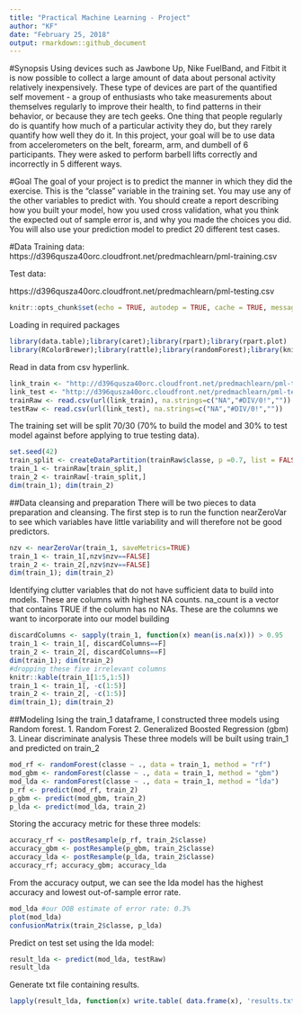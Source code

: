 ---
title: "Practical Machine Learning - Project"
author: "KF"
date: "February 25, 2018"
output: rmarkdown::github_document
---


#Synopsis
Using devices such as Jawbone Up, Nike FuelBand, and Fitbit it is now possible to collect a large amount of data about personal activity relatively inexpensively. These type of devices are part of the quantified self movement - a group of enthusiasts who take measurements about themselves regularly to improve their health, to find patterns in their behavior, or because they are tech geeks. One thing that people regularly do is quantify how much of a particular activity they do, but they rarely quantify how well they do it. In this project, your goal will be to use data from accelerometers on the belt, forearm, arm, and dumbell of 6 participants. They were asked to perform barbell lifts correctly and incorrectly in 5 different ways. 

#Goal
The goal of your project is to predict the manner in which they did the exercise. This is the "classe" variable in the training set. You may use any of the other variables to predict with. You should create a report describing how you built your model, how you used cross validation, what you think the expected out of sample error is, and why you made the choices you did. You will also use your prediction model to predict 20 different test cases.

#Data
Training data: 
https://d396qusza40orc.cloudfront.net/predmachlearn/pml-training.csv

Test data:

https://d396qusza40orc.cloudfront.net/predmachlearn/pml-testing.csv

```{r setup, include=FALSE, echo = FALSE}
knitr::opts_chunk$set(echo = TRUE, autodep = TRUE, cache = TRUE, message = FALSE) #echo..need to set to TRUE to show code chunks
```

Loading in required packages

```{r packages}
library(data.table);library(caret);library(rpart);library(rpart.plot)
library(RColorBrewer);library(rattle);library(randomForest);library(knitr);library(e1071)
```

Read in data from csv hyperlink. 

```{r read}
link_train <- "http://d396qusza40orc.cloudfront.net/predmachlearn/pml-training.csv"
link_test <- "http://d396qusza40orc.cloudfront.net/predmachlearn/pml-testing.csv"
trainRaw <- read.csv(url(link_train), na.strings=c("NA","#DIV/0!",""))
testRaw <- read.csv(url(link_test), na.strings=c("NA","#DIV/0!",""))  
```

The training set will be split 70/30 (70% to build the model and 30% to test model against before applying to true testing data). 
```{r trainsplit}
set.seed(42)
train_split <- createDataPartition(trainRaw$classe, p =0.7, list = FALSE)
train_1 <- trainRaw[train_split,]
train_2 <- trainRaw[-train_split,]
dim(train_1); dim(train_2)
```

##Data cleansing and preparation
There will be two pieces to data preparation and cleansing. The first step is to run the function nearZeroVar to see which variables have little variability and will therefore not be good predictors.

```{r nsv}
nzv <- nearZeroVar(train_1, saveMetrics=TRUE)
train_1 <- train_1[,nzv$nzv==FALSE]
train_2 <- train_2[,nzv$nzv==FALSE]
dim(train_1); dim(train_2)
```

Identifying clutter variables that do not have sufficient data to build into models. These are columns with highest NA counts. na_count is a vector that contains TRUE if the column has no NAs. These are the columns we want to incorporate into our model building

```{r train_1}
discardColumns <- sapply(train_1, function(x) mean(is.na(x))) > 0.95
train_1 <- train_1[, discardColumns==F]
train_2 <- train_2[, discardColumns==F]
dim(train_1); dim(train_2)
#dropping these five irrelevant columns
knitr::kable(train_1[1:5,1:5])
train_1 <- train_1[, -c(1:5)]
train_2 <- train_2[, -c(1:5)]
dim(train_1); dim(train_2)

```


##Modeling
Ising the train_1 dataframe, I constructed three models using Random forest. 
1. Random Forest
2. Generalized Boosted Regression (gbm)
3. Linear discriminate analysis
These three models will be built using train_1 and predicted on train_2

```{r modeling}
mod_rf <- randomForest(classe ~ ., data = train_1, method = "rf")
mod_gbm <- randomForest(classe ~ ., data = train_1, method = "gbm")
mod_lda <- randomForest(classe ~ ., data = train_1, method = "lda")
p_rf <- predict(mod_rf, train_2)
p_gbm <- predict(mod_gbm, train_2)
p_lda <- predict(mod_lda, train_2)
```

Storing the accuracy metric for these three models:
```{r accuracy}
accuracy_rf <- postResample(p_rf, train_2$classe)
accuracy_gbm <- postResample(p_gbm, train_2$classe)
accuracy_lda <- postResample(p_lda, train_2$classe)
accuracy_rf; accuracy_gbm; accuracy_lda
```

From the accuracy output, we can see the lda model has the highest accuracy and lowest out-of-sample error rate.
```{r lda}
mod_lda #our OOB estimate of error rate: 0.3%
plot(mod_lda)
confusionMatrix(train_2$classe, p_lda)
```

Predict on test set using the lda model:
```{r result_lda}
result_lda <- predict(mod_lda, testRaw)
result_lda
```

Generate txt file containing results.
```{r results, warning=FALSE, message=F, results=F}
lapply(result_lda, function(x) write.table( data.frame(x), 'results.txt'  , append= T, sep=',' ))
```








